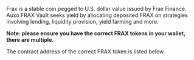 Frax is a stable coin pegged to U.S. dollar value issued by Frax Finance. Auxo FRAX Vault seeks yield by allocating deposited FRAX on strategies involving lending, liquidity provision, yield farming and more.

**Note: please ensure you have the correct FRAX tokens in your wallet, there are multiple.**

The contract address of the correct FRAX token is listed below.

